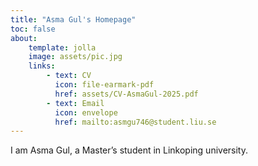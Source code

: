 ```yaml
---
title: "Asma Gul's Homepage"
toc: false
about:
    template: jolla
    image: assets/pic.jpg
    links: 
        - text: CV 
          icon: file-earmark-pdf
          href: assets/CV-AsmaGul-2025.pdf
        - text: Email
          icon: envelope
          href: mailto:asmgu746@student.liu.se
---
```


I am Asma Gul, a Master's student in Linkoping university.